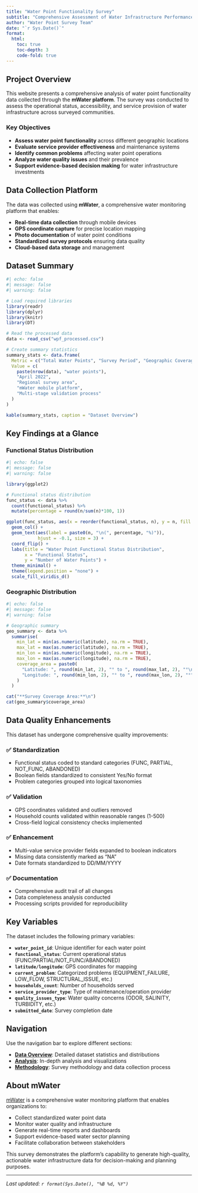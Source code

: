 ```yaml
---
title: "Water Point Functionality Survey"
subtitle: "Comprehensive Assessment of Water Infrastructure Performance"
author: "Water Point Survey Team"
date: "`r Sys.Date()`"
format:
  html:
    toc: true
    toc-depth: 3
    code-fold: true
---
```


## Project Overview

This website presents a comprehensive analysis of water point functionality data collected through the **mWater platform**. The survey was conducted to assess the operational status, accessibility, and service provision of water infrastructure across surveyed communities.

### Key Objectives

- **Assess water point functionality** across different geographic locations
- **Evaluate service provider effectiveness** and maintenance systems
- **Identify common problems** affecting water point operations
- **Analyze water quality issues** and their prevalence
- **Support evidence-based decision making** for water infrastructure investments

## Data Collection Platform

The data was collected using **mWater**, a comprehensive water monitoring platform that enables:

- **Real-time data collection** through mobile devices
- **GPS coordinate capture** for precise location mapping
- **Photo documentation** of water point conditions
- **Standardized survey protocols** ensuring data quality
- **Cloud-based data storage** and management

## Dataset Summary

```r
#| echo: false
#| message: false
#| warning: false

# Load required libraries
library(readr)
library(dplyr)
library(knitr)
library(DT)

# Read the processed data
data <- read_csv("wpf_processed.csv")

# Create summary statistics
summary_stats <- data.frame(
  Metric = c("Total Water Points", "Survey Period", "Geographic Coverage", "Data Collection Method", "Quality Assurance"),
  Value = c(
    paste(nrow(data), "water points"),
    "April 2022",
    "Regional survey area",
    "mWater mobile platform",
    "Multi-stage validation process"
  )
)

kable(summary_stats, caption = "Dataset Overview")
```

## Key Findings at a Glance

### Functional Status Distribution

```r
#| echo: false
#| message: false
#| warning: false

library(ggplot2)

# Functional status distribution
func_status <- data %>%
  count(functional_status) %>%
  mutate(percentage = round(n/sum(n)*100, 1))

ggplot(func_status, aes(x = reorder(functional_status, n), y = n, fill = functional_status)) +
  geom_col() +
  geom_text(aes(label = paste0(n, "\n(", percentage, "%)")), 
            hjust = -0.1, size = 3) +
  coord_flip() +
  labs(title = "Water Point Functional Status Distribution",
       x = "Functional Status",
       y = "Number of Water Points") +
  theme_minimal() +
  theme(legend.position = "none") +
  scale_fill_viridis_d()
```

### Geographic Distribution

```r
#| echo: false
#| message: false
#| warning: false

# Geographic summary
geo_summary <- data %>%
  summarise(
    min_lat = min(as.numeric(latitude), na.rm = TRUE),
    max_lat = max(as.numeric(latitude), na.rm = TRUE),
    min_lon = min(as.numeric(longitude), na.rm = TRUE),
    max_lon = max(as.numeric(longitude), na.rm = TRUE),
    coverage_area = paste0(
      "Latitude: ", round(min_lat, 2), "° to ", round(max_lat, 2), "°\n",
      "Longitude: ", round(min_lon, 2), "° to ", round(max_lon, 2), "°"
    )
  )

cat("**Survey Coverage Area:**\n")
cat(geo_summary$coverage_area)
```

## Data Quality Enhancements

This dataset has undergone comprehensive quality improvements:

### ✅ **Standardization**
- Functional status coded to standard categories (FUNC, PARTIAL, NOT_FUNC, ABANDONED)
- Boolean fields standardized to consistent Yes/No format
- Problem categories grouped into logical taxonomies

### ✅ **Validation**
- GPS coordinates validated and outliers removed
- Household counts validated within reasonable ranges (1-500)
- Cross-field logical consistency checks implemented

### ✅ **Enhancement**
- Multi-value service provider fields expanded to boolean indicators
- Missing data consistently marked as "NA"
- Date formats standardized to DD/MM/YYYY

### ✅ **Documentation**
- Comprehensive audit trail of all changes
- Data completeness analysis conducted
- Processing scripts provided for reproducibility

## Key Variables

The dataset includes the following primary variables:

- **`water_point_id`**: Unique identifier for each water point
- **`functional_status`**: Current operational status (FUNC/PARTIAL/NOT_FUNC/ABANDONED)
- **`latitude/longitude`**: GPS coordinates for mapping
- **`current_problem`**: Categorized problems (EQUIPMENT_FAILURE, LOW_FLOW, STRUCTURAL_ISSUE, etc.)
- **`households_count`**: Number of households served
- **`service_provider_type`**: Type of maintenance/operation provider
- **`quality_issues_type`**: Water quality concerns (ODOR, SALINITY, TURBIDITY, etc.)
- **`submitted_date`**: Survey completion date

## Navigation

Use the navigation bar to explore different sections:

- **[Data Overview](data-overview.qmd)**: Detailed dataset statistics and distributions
- **[Analysis](analysis.qmd)**: In-depth analysis and visualizations
- **[Methodology](methodology.qmd)**: Survey methodology and data collection process

## About mWater

[mWater](https://www.mwater.co/) is a comprehensive water monitoring platform that enables organizations to:

- Collect standardized water point data
- Monitor water quality and infrastructure
- Generate real-time reports and dashboards
- Support evidence-based water sector planning
- Facilitate collaboration between stakeholders

This survey demonstrates the platform's capability to generate high-quality, actionable water infrastructure data for decision-making and planning purposes.

---

*Last updated: `r format(Sys.Date(), "%B %d, %Y")`*
